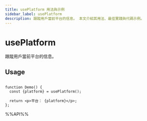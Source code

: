 ```yaml
---
title: usePlatform 用法與示例
sidebar_label: usePlatform
description: 跟蹤用戶當前平台的信息。 本文介紹其用法、最佳實踐與代碼示例。
---
```

# usePlatform

跟蹤用戶當前平台的信息。

## Usage

```tsx live

function Demo() {
  const {platform} = usePlatform(); 

  return <p>平台： {platform}</p>;
};
```

%%API%%
